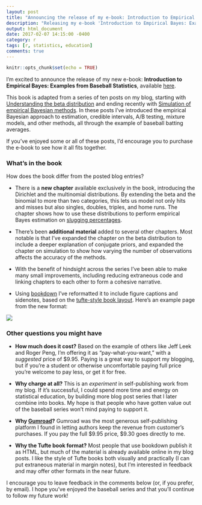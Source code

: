 ```yaml
---
layout: post
title: "Announcing the release of my e-book: Introduction to Empirical Bayes"
description: "Releasing my e-book 'Introduction to Empirical Bayes: Examples from Baseball Statistics', adapted from my series of posts on applying empirical Bayesian methods to baseball."
output: html_document
date: 2017-02-07 14:15:00 -0400
category: r
tags: [r, statistics, education]
comments: true
---
```


```r
knitr::opts_chunk$set(echo = TRUE)
```

I'm excited to announce the release of my new e-book: **Introduction to Empirical Bayes: Examples from Baseball Statistics**, available [here](https://gumroad.com/l/empirical-bayes).

This book is adapted from a series of ten posts on my blog, starting with [Understanding the beta distribution](http://varianceexplained.org/statistics/beta_distribution_and_baseball/) and ending recently with [Simulation of empirical Bayesian methods](http://varianceexplained.org/r/simulation-bayes-baseball/). In these posts I've introduced the empirical Bayesian approach to estimation, credible intervals, A/B testing, mixture models, and other methods, all through the example of baseball batting averages.

If you've enjoyed some or all of these posts, I'd encourage you to purchase the e-book to see how it all fits together.

### What's in the book

How does the book differ from the posted blog entries?

* There is a **new chapter** available exclusively in the book, introducing the Dirichlet and the multinomial distributions. By extending the beta and the binomial to more than two categories, this lets us model not only hits and misses but also singles, doubles, triples, and home runs. The chapter shows how to use these distributions to perform empirical Bayes estimation on [slugging percentages](https://en.wikipedia.org/wiki/Slugging_percentage).

* There's been **additional material** added to several other chapters. Most notable is that I've expanded the chapter on the beta distribution to include a deeper explanation of conjugate priors, and expanded the chapter on simulation to show how varying the number of observations affects the accuracy of the methods.

* With the benefit of hindsight across the series I've been able to make many small improvements, including reducing extraneous code and linking chapters to each other to form a cohesive narrative.

* Using [bookdown](https://bookdown.org/yihui/bookdown/) I've reformatted it to include figure captions and sidenotes, based on the [tufte-style book layout](http://www.latextemplates.com/template/tufte-style-book). Here's an example page from the new format:

![](https://www.dropbox.com/s/07bi2i7pi4so7ev/Screenshot%202017-02-07%2013.59.19.png?dl=1)

### Other questions you might have

* **How much does it cost?** Based on the example of others like Jeff Leek and Roger Peng, I'm offering it as "pay-what-you-want," with a *suggested* price of $9.95. Paying is a great way to support my blogging, but if you're a student or otherwise uncomfortable paying full price you're welcome to pay less, or get it for free.

* **Why charge at all?** This is an *experiment* in self-publishing work from my blog. If it's successful, I could spend more time and energy on statistical education, by building more blog post series that I later combine into books. My hope is that people who have gotten value out of the baseball series won't mind paying to support it.

* **Why [Gumroad](https://gumroad.com/)?** Gumroad was the most generous self-publishing platform I found in letting authors keep the revenue from customer's purchases. If you pay the full \$9.95 price, \$9.30 goes directly to me.

* **Why the Tufte book format?** Most people that use bookdown publish it as HTML, but much of the material is already available online in my blog posts. I like the style of Tufte books both visually and practically (I can put extraneous material in margin notes), but I'm interested in feedback and may offer other formats in the near future.

I encourage you to leave feedback in the comments below (or, if you prefer, by email). I hope you've enjoyed the baseball series and that you'll continue to follow my future work!